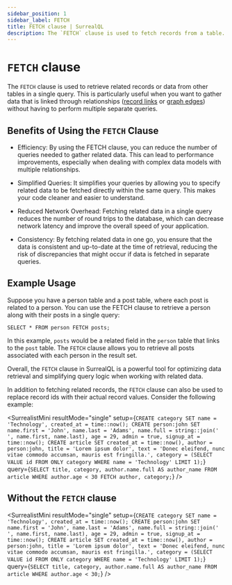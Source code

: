 ```yaml
---
sidebar_position: 1
sidebar_label: FETCH
title: FETCH clause | SurrealQL
description: The `FETCH` clause is used to fetch records from a table.
---
```



# `FETCH` clause

The `FETCH` clause is used to retrieve related records or data from other tables in a single query. This is particularly useful when you want to gather data that is linked through relationships ([record links](/docs/surrealql/datamodel/records) or [graph edges](/docs/surrealql/statements/relate)) without having to perform multiple separate queries.

## Benefits of Using the `FETCH` Clause

- Efficiency: By using the FETCH clause, you can reduce the number of queries needed to gather related data. This can lead to performance improvements, especially when dealing with complex data models with multiple relationships.

- Simplified Queries: It simplifies your queries by allowing you to specify related data to be fetched directly within the same query. This makes your code cleaner and easier to understand.

- Reduced Network Overhead: Fetching related data in a single query reduces the number of round trips to the database, which can decrease network latency and improve the overall speed of your application.

- Consistency: By fetching related data in one go, you ensure that the data is consistent and up-to-date at the time of retrieval, reducing the risk of discrepancies that might occur if data is fetched in separate queries.

## Example Usage

Suppose you have a person table and a post table, where each post is related to a person. You can use the FETCH clause to retrieve a person along with their posts in a single query:

```surql
SELECT * FROM person FETCH posts;
```

In this example, `posts` would be a related field in the `person` table that links to the `post` table. The `FETCH` clause allows you to retrieve all posts associated with each person in the result set.

Overall, the `FETCH` clause in SurrealQL is a powerful tool for optimizing data retrieval and simplifying query logic when working with related data.

In addition to fetching related records, the `FETCH` clause can also be used to replace record ids with their actual record values. Consider the following example:

<SurrealistMini
  resultMode="single"
  setup={`
CREATE category SET name = 'Technology', created_at = time::now();
CREATE person:john SET
	name.first = 'John',
	name.last = 'Adams',
	name.full = string::join(' ', name.first, name.last),
	age = 29,
	admin = true,
	signup_at = time::now();
CREATE article SET
	created_at = time::now(),
	author = person:john,
	title = 'Lorem ipsum dolor',
	text = 'Donec eleifend, nunc vitae commodo accumsan, mauris est fringilla.',
	category = (SELECT VALUE id FROM ONLY category WHERE name = 'Technology' LIMIT 1);
`}
  query={`
SELECT title, category, author.name.full AS author_name FROM article
WHERE author.age < 30
FETCH author, category;
`}
/>

## Without the `FETCH` clause

<SurrealistMini
  resultMode="single"
  setup={`
CREATE category SET name = 'Technology', created_at = time::now();
CREATE person:john SET
	name.first = 'John',
	name.last = 'Adams',
	name.full = string::join(' ', name.first, name.last),
	age = 29,
	admin = true,
	signup_at = time::now();
CREATE article SET
	created_at = time::now(),
	author = person:john,
	title = 'Lorem ipsum dolor',
	text = 'Donec eleifend, nunc vitae commodo accumsan, mauris est fringilla.',
	category = (SELECT VALUE id FROM ONLY category WHERE name = 'Technology' LIMIT 1);
`}
  query={`
SELECT title, category, author.name.full AS author_name FROM article
WHERE author.age < 30;
`}
/>
